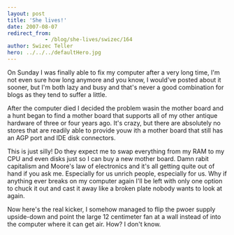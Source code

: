```yaml
---
layout: post
title: 'She lives!'
date: 2007-08-07
redirect_from: 
            - /blog/she-lives/swizec/164
author: Swizec Teller
hero: ../../../defaultHero.jpg
---
```

On Sunday I was finally able to fix my computer after a very long time, I'm not even sure how long anymore and you know, I would've posted about it sooner, but I'm both lazy and busy and that's never a good combination for blogs as they tend to suffer a little.

After the computer died I decided the problem wasin the mother board and a hunt began to find a mother board that supports all of my other antique hardware of three or four years ago. It's crazy, but there are absolutely no stores that are readily able to provide youw ith a mother board that still has an AGP port and IDE disk connectors.

This is just silly! Do they expect me to swap everything from my RAM to my CPU and even disks just so I can buy a new mother board. Damn rabit capitalism and Moore's law of electronics and it's all getting quite out of hand if you ask me. Especially for us unrich people, especially for us. Why if anything ever breaks on my computer again I'll be left with only one option to chuck it out and cast it away like a broken plate nobody wants to look at again.

Now here's the real kicker, I somehow managed to flip the pwoer supply upside-down and point the large 12 centimeter fan at a wall instead of into the computer where it can get air. How? I don't know.